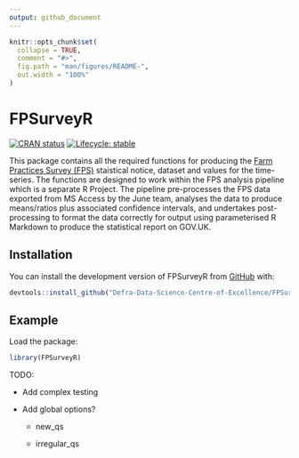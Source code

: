 ```yaml
---
output: github_document
---
```


<!-- README.md is generated from README.Rmd. Please edit that file -->

```r
knitr::opts_chunk$set(
  collapse = TRUE,
  comment = "#>",
  fig.path = "man/figures/README-",
  out.width = "100%"
)
```

# FPSurveyR

<!-- badges: start -->

[![CRAN status](https://www.r-pkg.org/badges/version/FPSurveyR)](https://CRAN.R-project.org/package=FPSurveyR) [![Lifecycle: stable](https://img.shields.io/badge/lifecycle-stable-brightgreen.svg)](https://lifecycle.r-lib.org/articles/stages.html#stable)

<!-- badges: end -->

This package contains all the required functions for producing the [Farm Practices Survey (FPS)](https://www.gov.uk/government/collections/farm-practices-survey) staistical notice, dataset and values for the time-series. The functions are designed to work within the FPS analysis pipeline which is a separate R Project. The pipeline pre-processes the FPS data exported from MS Access by the June team, analyses the data to produce means/ratios plus associated confidence intervals, and undertakes post-processing to format the data correctly for output using parameterised R Markdown to produce the statistical report on GOV.UK.

## Installation

You can install the development version of FPSurveyR from [GitHub](https://github.com/) with:

``` r
devtools::install_github("Defra-Data-Science-Centre-of-Excellence/FPSurveyR")
```

## Example

Load the package:

``` r
library(FPSurveyR)
```

TODO:

-   Add complex testing

-   Add global options?

    -   new_qs

    -   irregular_qs

